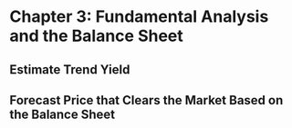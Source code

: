 

# Chapter 3: Fundamental Analysis and the Balance Sheet

## Estimate Trend Yield

## Forecast Price that Clears the Market Based on the Balance Sheet

